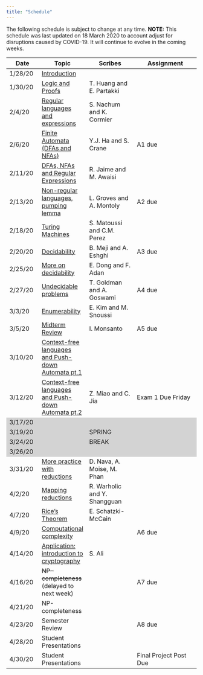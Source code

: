 ```yaml
---
title: "Schedule"
---
```

The following schedule is subject to change at any time. **NOTE:** This schedule was last updated on 18 March 2020 to account adjust for disruptions caused by COVID-19. It will continue to evolve in the coming weeks.


<style>
.two-axis-table tr:nth-child(15),
.two-axis-table tr:nth-child(16),
.two-axis-table tr:nth-child(17),
.two-axis-table tr:nth-child(18) {
  background: lightgrey;
}
.two-axis-table body {
  padding: 1rem;
}
</style>

<div class="ox-hugo-table two-axis-table">
| **Date** | **Topic**  | **Scribes** |  **Assignment** |
| ---------|------------|-------------|-----------------|
| 1/28/20  | [Introduction](https://moodle.smith.edu/mod/resource/view.php?id=525927) |||
| 1/30/20  | [Logic and Proofs](https://moodle.smith.edu/mod/resource/view.php?id=527937) |T. Huang and E. Partakki||
| 2/4/20   | [Regular languages and expressions](https://moodle.smith.edu/mod/resource/view.php?id=529716) |S. Nachum and K. Cormier||
| 2/6/20   | [Finite Automata (DFAs and NFAs)](https://moodle.smith.edu/mod/resource/view.php?id=530363) |Y.J. Ha and S. Crane|A1 due|
| 2/11/20  | [DFAs, NFAs and Regular Expressions](https://moodle.smith.edu/mod/resource/view.php?id=531687) |R. Jaime and M. Awaisi||
| 2/13/20  | [Non-regular languages, pumping lemma](https://moodle.smith.edu/mod/resource/view.php?id=532546) |L. Groves and A. Montoly|A2 due|
| 2/18/20  | [Turing Machines](https://moodle.smith.edu/mod/resource/view.php?id=533515) |S. Matoussi and C.M. Perez||
| 2/20/20  | [Decidability](https://moodle.smith.edu/mod/resource/view.php?id=534089) |B. Meji and A. Eshghi|A3 due|
| 2/25/20  | [More on decidability](https://moodle.smith.edu/mod/resource/view.php?id=535106) |E. Dong and F. Adan||
| 2/27/20  | [Undecidable problems](https://moodle.smith.edu/mod/resource/view.php?id=536118) |T. Goldman and A. Goswami|A4 due|
| 3/3/20   | [Enumerability](https://moodle.smith.edu/mod/resource/view.php?id=537077) |E. Kim and M. Snoussi||
| 3/5/20   | [Midterm Review](https://moodle.smith.edu/mod/resource/view.php?id=537520) |I. Monsanto|A5 due|
| 3/10/20  | [Context-free languages and Push-down Automata pt.1](https://moodle.smith.edu/mod/resource/view.php?id=538372) |||
| 3/12/20  | [Context-free languages and Push-down Automata pt.2](https://moodle.smith.edu/mod/resource/view.php?id=538834)|Z. Miao and C. Jia| Exam 1 Due Friday |
| 3/17/20  |  |||
| 3/19/20  | |SPRING||
| 3/24/20  | |BREAK||
| 3/26/20  |  |||
| 3/31/20  | [More practice with reductions](https://smith.hosted.panopto.com/Panopto/Pages/Viewer.aspx?id=5c4036f9-374a-4324-af03-ab8e00cf4730) |D. Nava, A. Moise, M. Phan||
| 4/2/20   | [Mapping reductions](https://smith.hosted.panopto.com/Panopto/Pages/Viewer.aspx?id=aa00dbf7-ed57-4b43-b8ab-ab90005d34bd) |R. Warholic and Y. Shangguan||
| 4/7/20   | [Rice's Theorem](https://smith.hosted.panopto.com/Panopto/Pages/Viewer.aspx?id=8e6ecb70-69ce-455b-89a1-ab9500420703) |E. Schatzki-McCain||
| 4/9/20  | [Computational complexity](https://smith.hosted.panopto.com/Panopto/Pages/Viewer.aspx?id=d35bd38c-9dff-4d8f-a9ea-ab9800643af8) ||A6 due|
| 4/14/20  | [Application: introduction to cryptography](https://smith.hosted.panopto.com/Panopto/Pages/Viewer.aspx?id=359b903f-d657-4093-bd41-ab9d00351f4f) |S. Ali||
| 4/16/20  | ~~NP-completeness~~ (delayed to next week) ||A7 due|
| 4/21/20  | NP-completeness |||
| 4/23/20  | Semester Review ||A8 due|
| 4/28/20   | Student Presentations |||
| 4/30/20   | Student Presentations ||Final Project Post Due|
</div>
